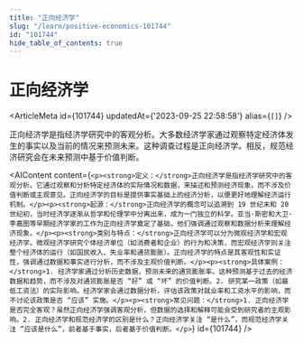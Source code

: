 ```yaml
---
title: "正向经济学"
slug: "/learn/positive-economics-101744"
id: "101744"
hide_table_of_contents: true
---
```



# 正向经济学

<ArticleMeta id={101744} updatedAt={'2023-09-25 22:58:58'} alias={`[]`} />
<div className='border-solid border-b border-t-0 my-4 border-[var(--ifm-color-gray-300)]' />

正向经济学是指经济学研究中的客观分析。大多数经济学家通过观察特定经济体发生的事实以及当前的情况来预测未来。这种调查过程是正向经济学。相反，规范经济研究会在未来预测中基于价值判断。

<AIContent content={`<p><strong>定义：</strong>正向经济学是指经济学研究中的客观分析。它通过观察和分析特定经济体的实际情况和数据，来描述和预测经济现象，而不涉及价值判断或主观意见。正向经济学的目标是提供事实基础上的经济分析，以便更好地理解经济运行机制。</p><p><strong>起源：</strong>正向经济学的概念可以追溯到 19 世纪末和 20 世纪初，当时经济学逐渐从哲学和伦理学中分离出来，成为一门独立的科学。亚当·斯密和大卫·李嘉图等早期经济学家的工作为正向经济学奠定了基础，他们强调通过观察和数据分析来理解经济现象。</p><p><strong>类别与特点：</strong>正向经济学可以分为微观经济学和宏观经济学。微观经济学研究个体经济单位（如消费者和企业）的行为和决策，而宏观经济学则关注整个经济体的运行（如国民收入、失业率和通货膨胀）。正向经济学的特点是其客观性和实证性，强调通过数据和事实进行分析，而不涉及主观价值判断。</p><p><strong>具体案例：</strong>1. 经济学家通过分析历史数据，预测未来的通货膨胀率。这种预测基于过去的经济数据和趋势，而不涉及对通货膨胀是否 “好” 或 “坏” 的价值判断。2. 研究某一政策（如最低工资法）的实际影响。经济学家会通过数据分析，评估该政策对就业率和工资水平的影响，而不讨论该政策是否 “应该” 实施。</p><p><strong>常见问题：</strong>1. 正向经济学是否完全客观？虽然正向经济学强调客观分析，但数据的选择和解释可能会受到研究者的主观影响。2. 正向经济学和规范经济学的区别是什么？正向经济学关注 “是什么”，而规范经济学关注 “应该是什么”，前者基于事实，后者基于价值判断。</p>`} id={101744} />
